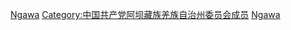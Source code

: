 [[Category:州委書記|Ngawa]]
[[Category:中国共产党阿坝藏族羌族自治州委员会成员|Category:中国共产党阿坝藏族羌族自治州委员会成员]]
[[Category:中國共產黨四川省地方組織領導人|Ngawa]]